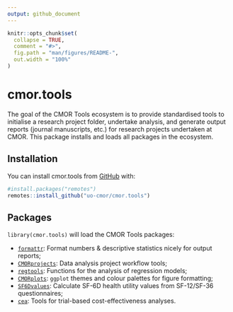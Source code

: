 ```yaml
---
output: github_document
---
```


<!-- README.md is generated from README.Rmd. Please edit that file -->

```r
knitr::opts_chunk$set(
  collapse = TRUE,
  comment = "#>",
  fig.path = "man/figures/README-",
  out.width = "100%"
)
```
# cmor.tools

<!-- badges: start -->
<!-- badges: end -->

The goal of the CMOR Tools ecosystem is to provide standardised tools to initialise a research project folder, undertake analysis, and generate output reports (journal manuscripts, etc.) for research projects undertaken at CMOR. This package installs and loads all packages in the ecosystem.

## Installation

You can install cmor.tools from [GitHub](https://github.com) with:

``` r
#install.packages("remotes")
remotes::install_github("uo-cmor/cmor.tools")
```

## Packages

`library(cmor.tools)` will load the CMOR Tools packages:

* [`formattr`](https://github.com/uo-cmor/formattr): Format numbers & descriptive statistics nicely for output reports;
* [`CMORprojects`](https://github.com/uo-cmor/CMORprojects): Data analysis project workflow tools;
* [`regtools`](https://github.com/uo-cmor/regtools): Functions for the analysis of regression models;
* [`CMORplots`](https://github.com/uo-cmor/CMORplots): `ggplot` themes and colour palettes for figure formatting;
* [`SF6Dvalues`](https://github.com/uo-cmor/SF6Dvalues): Calculate SF-6D health utility values from SF-12/SF-36 questionnaires;
* [`cea`](https://github.com/uo-cmor/cea): Tools for trial-based cost-effectiveness analyses.
